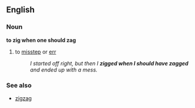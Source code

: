 ==English==
===Noun===
'''to zig when one should zag'''
#{{idiom}} to [[misstep]] or [[err]]
#:''I started off right, but then I '''zigged when I should have zagged''' and ended up with a mess.''
===See also===
*[[zigzag]]